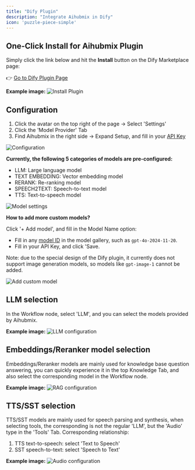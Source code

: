 ```yaml
---
title: "Dify Plugin"
description: "Integrate Aihubmix in Dify"
icon: 'puzzle-piece-simple'
---
```


## One-Click Install for Aihubmix Plugin

Simply click the link below and hit the **Install** button on the Dify Marketplace page:

👉 [Go to Dify Plugin Page](https://marketplace.dify.ai/plugins/langgenius/aihubmix?language=en-US&theme=system)

**Example image:**
![Install Plugin](../../public/en/DifyInstallPlugin.png)  

## Configuration
1. Click the avatar on the top right of the page → Select 'Settings'
2. Click the 'Model Provider' Tab
3. Find Aihubmix in the right side → Expand Setup, and fill in your [API Key](https://aihubmix.com/token)

![Configuration](../../public/en/enDifySettings1.png)  

**Currently, the following 5 categories of models are pre-configured:**
- LLM: Large language model
- TEXT EMBEDDING: Vector embedding model
- RERANK: Re-ranking model
- SPEECH2TEXT: Speech-to-text model
- TTS: Text-to-speech model

![Model settings](../../public/en/DifyModelsSetting.png)  

**How to add more custom models?**

Click '+ Add model', and fill in the Model Name option:
- Fill in any [model ID](https://aihubmix.com/models) in the model gallery, such as `gpt-4o-2024-11-20`.
- Fill in your API Key, and click 'Save.

Note: due to the special design of the Dify plugin, it currently does not support image generation models, so models like `gpt-image-1` cannot be added.

![Add custom model](../../public/en/DifyAddModel.png)  

## LLM selection

In the Workflow node, select 'LLM', and you can select the models provided by Aihubmix.

**Example image:**
![LLM configuration](../../public/en/LLMs.png)  

## Embeddings/Reranker model selection

Embeddings/Reranker models are mainly used for knowledge base question answering, you can quickly experience it in the top Knowledge Tab, and also select the corresponding model in the Workflow node.

**Example image:**
![RAG configuration](../../public/en/DifyRAG.png)  

## TTS/SST selection

TTS/SST models are mainly used for speech parsing and synthesis, when selecting tools, the corresponding is not the regular 'LLM', but the 'Audio' type in the 'Tools' Tab.
Corresponding relationship:
1. TTS text-to-speech: select 'Text to Speech'
2. SST speech-to-text: select 'Speech to Text'

**Example image:**
![Audio configuration](../../public/en/TTS-SST.png)